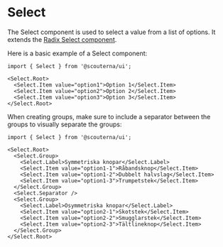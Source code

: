 
<Meta of={stories} />

# Select

The Select component is used to select a value from a list of options. It
extends the [Radix Select component](https://www.radix-ui.com/primitives/docs/components/select).

Here is a basic example of a Select component:
```tsx
import { Select } from '@scouterna/ui';

<Select.Root>
  <Select.Item value="option1">Option 1</Select.Item>
  <Select.Item value="option2">Option 2</Select.Item>
  <Select.Item value="option3">Option 3</Select.Item>
</Select.Root>
```

When creating groups, make sure to include a separator between the groups to
visually separate the groups:
```tsx
import { Select } from '@scouterna/ui';

<Select.Root>
  <Select.Group>
    <Select.Label>Symmetriska knopar</Select.Label>
    <Select.Item value="option1-1">Råbandsknop</Select.Item>
    <Select.Item value="option1-2">Dubbelt halvslag</Select.Item>
    <Select.Item value="option1-3">Trumpetstek</Select.Item>
  </Select.Group>
  <Select.Separator />
  <Select.Group>
    <Select.Label>Osymmetriska knopar</Select.Label>
    <Select.Item value="option2-1">Skotstek</Select.Item>
    <Select.Item value="option2-2">Smugglarstek</Select.Item>
    <Select.Item value="option2-3">Tältlineknop</Select.Item>
  </Select.Group>
</Select.Root>
```

<Canvas>
  <Story />
</Canvas>

<Controls />

